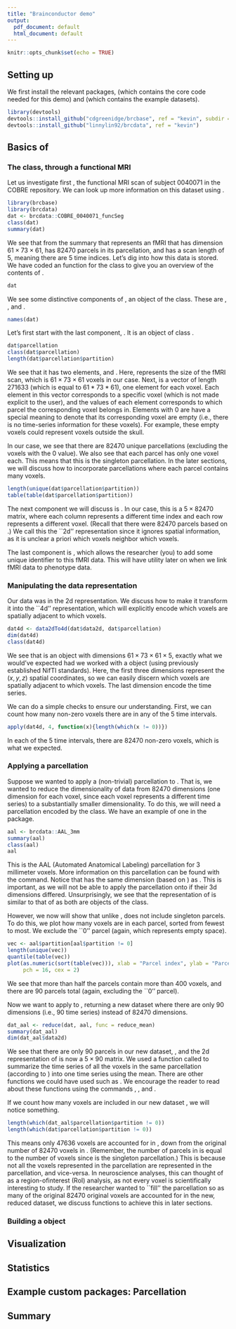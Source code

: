 ```yaml
---
title: "Brainconductor demo"
output:
  pdf_document: default
  html_document: default
---
```


```r
knitr::opts_chunk$set(echo = TRUE)
```

## Setting up

We first install the relevant packages, \texttt{brcbase} (which contains
the core code needed for this demo) and \texttt{brcdata} (which contains the
example datasets).

```r
library(devtools)
devtools::install_github("cdgreenidge/brcbase", ref = "kevin", subdir = "brcbase")
devtools::install_github("linnylin92/brcdata", ref = "kevin")
```

## Basics of \texttt{brcbase}

### The \texttt{BrcFmri} class, through a functional MRI

Let us investigate first \texttt{COBRE\_0040071\_funcSeg}, the functional MRI scan
of subject 0040071 in the COBRE repository. We can look up more information on this
dataset using \texttt{?COBRE\_0040071\_funcSeg}.

```r
library(brcbase)
library(brcdata)
dat <- brcdata::COBRE_0040071_funcSeg
class(dat)
summary(dat)
```

We see that from the summary that \texttt{dat} represents an fMRI that has
dimension $61 \times 73 \times 61$, has $82470$ parcels in its parcellation, and
has a scan length of $5$, meaning there are $5$ time indices. Let's dig into how this
data is stored. We have coded an \texttt{print} function for the \texttt{BrcFmri}
class to give you an overview of the contents of \texttt{dat}.

```r
dat
```


We see some distinctive components of \texttt{dat}, an object of the \texttt{BrcFmri}
class. These are \texttt{data2d}, \texttt{id}, and \texttt{parcellation}. 
```r
names(dat)
```

Let's first start with the last component, \texttt{parcellation}. It is an object
of class \texttt{BrcParcellation}.
```r
dat$parcellation
class(dat$parcellation)
length(dat$parcellation$partition)
```
We see that it has two elements, \texttt{dim3d} and \texttt{partition}. 
Here, \texttt{dim3d} represents the size of the fMRI scan, which is
$61 \times 73 \times 61$ voxels in our case. Next, \texttt{partition} is a vector of 
length $271633$ (which is equal to $61*73*61$), one element for each voxel.
Each element in this vector corresponds to a specific voxel (which is not made
explicit to the user), and the values of each element corresponds to which
parcel the corresponding voxel belongs in. Elements with $0$ are have 
a special meaning to denote
that its corresponding voxel are empty (i.e., there is no time-series information
for these voxels). For example, these empty voxels could represent voxels outside the
skull.

In our case, we see that there are
82470 unique parcellations (excluding the voxels with the $0$ value). We also
see that each parcel has only one voxel each. This means that this is the
singleton parcellation. In the later sections, we will discuss how to incorporate
parcellations where each parcel contains many voxels.
```r
length(unique(dat$parcellation$partition))
table(table(dat$parcellation$partition))
```

The next component we will discuss is \texttt{data2d}. 
In our case, this is a $5 \times 82470$ matrix,
where each column represents a different time index and each row represents a different 
voxel. (Recall that there were 82470 parcels based on \texttt{parcellation}.)
We call this the ``2d'' representation since it ignores spatial
information, as it is unclear a priori which voxels neighbor which voxels.

The last component is \texttt{id}, which allows the researcher (you) to
add some unique identifier to this fMRI data. This will have utility later on
when we link fMRI data to phenotype data.

### Manipulating the data representation

Our data \texttt{dat} was in the 2d representation. We discuss how to make it
transform it into the ``4d'' representation, which will explicitly encode 
which voxels are spatially adjacent to which voxels.
```r
dat4d <- data2dTo4d(dat$data2d, dat$parcellation)
dim(dat4d)
class(dat4d)
```

We see that \texttt{dat4d} is an \texttt{array} object with dimensions
$61 \times 73 \times 61 \times 5$, exactly what we would've expected had we worked
with a \texttt{nifti} object (using previously established NifTI standards).
Here, the first three dimensions represent the $(x,y,z)$ spatial coordinates,
so we can easily discern which voxels are spatially adjacent to which voxels.
The last dimension encode the time series. 

We can do a simple checks to ensure our understanding. First, we can
count how many non-zero voxels there are in any of the 5 time intervals.
```r
apply(dat4d, 4, function(x){length(which(x != 0))})
```
In each of the 5 time intervals, there are 82470 non-zero voxels, which is
what we expected.

### Applying a parcellation

Suppose we wanted to apply a (non-trivial) parcellation to \texttt{dat}.
That is, we wanted to reduce the dimensionality of data from 82470 dimensions
(one dimension for each voxel, since each voxel represents a different time series)
to a substantially smaller dimensionality. To do this, we will need a
parcellation encoded by the \texttt{BrcParcellation} class. We have
an example of one in the \texttt{brcData} package.

```r
aal <- brcdata::AAL_3mm
summary(aal)
class(aal)
aal
```

This is the AAL (Automated Anatomical Labeling) parcellation for 3 millimeter voxels.
More information on this parcellation can be found with the \texttt{?AAL\_3mm} command.
Notice that \texttt{aal} has the same dimension (based on \texttt{aal\$dim3d}) as
\texttt{dat}. This is important, as we will not be able to apply the \texttt{aal}
parcellation onto \texttt{dat} if their 3d dimensions differed. Unsurprisingly, we
see that the representation of \texttt{aal} is similar to that of \texttt{dat\$parcellation}
as both are objects of the \texttt{BrcParcellation} class.

However, we now will show that unlike \texttt{dat\$parcellation}, \texttt{aal} does
not include singleton parcels. To do this, we plot how many voxels are in each parcel,
sorted from fewest to most. We exclude the ``$0$'' parcel (again, which represents empty space).
```r
vec <- aal$partition[aal$partition != 0]
length(unique(vec))
quantile(table(vec))
plot(as.numeric(sort(table(vec))), xlab = "Parcel index", ylab = "Parcel size", 
     pch = 16, cex = 2)
```

We see that more than half the parcels contain more than 400 voxels, and there are
90 parcels total (again, excluding the ``$0$'' parcel).

Now we want to apply \texttt{aal} to \texttt{dat}, returning a new dataset
where there are only 90 dimensions (i.e., 90 time series) instead of 82470 dimensions.

```r
dat_aal <- reduce(dat, aal, func = reduce_mean)
summary(dat_aal)
dim(dat_aal$data2d)
```

We see that there are only 90 parcels in our new dataset, \texttt{dat\_aal},
and the 2d representation of \texttt{dat\_aal} is now a $5 \times 90$ matrix.
We used a function called \texttt{reduce\_mean} to summarize the time series
of all the voxels in the same parcellation (according to \texttt{aal}) into
one time series using the mean. There are other functions we could have used
such as \texttt{reduce\_pca}. We encourage the reader to read about these 
functions using the commands \texttt{?reduce}, \texttt{?reduce\_mean}, and \texttt{?reduce\_pca}.

If we count how many voxels are included in our new dataset \texttt{dat\_aal}, 
we will notice something.
```r
length(which(dat_aal$parcellation$partition != 0))
length(which(dat$parcellation$partition != 0))
```

This means only 47636 voxels are accounted for in \texttt{dat\_aal}, down from
the original number of 82470 voxels in \texttt{dat}. (Remember, the number of 
parcels in \texttt{dat} is equal to the number of voxels since \texttt{dat\$parcellation}
is the singleton parcellation.) This is because not all the
voxels represented in the \texttt{dat\_aal}  parcellation are represented in the 
\texttt{dat\$parcellation} parcellation, and vice-versa. In neuroscience analyses,
this can thought of as a region-ofinterest (RoI) analysis, as not every voxel is 
scientifically interesting to study. If the researcher wanted to ``fill'' the 
\texttt{aal} parcellation so as many of the original 82470 original voxels are
accounted for in the new, reduced dataset, we discuss functions to achieve this
in later sections.

### Building a \texttt{BrcFmri} object

## Visualization

## Statistics

## Example custom packages: Parcellation

## Summary
